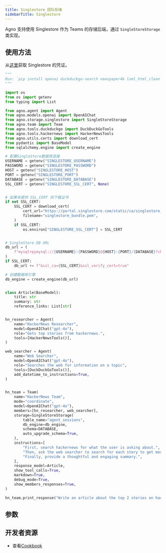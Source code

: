 ```yaml
---
title: Singlestore 团队存储
sidebarTitle: Singlestore
---
```

Agno 支持使用 Singlestore 作为 Teams 的存储后端，通过 `SingleStoreStorage` 类实现。

## 使用方法

从[这里](https://portal.singlestore.com/)获取 Singlestore 的凭证。

```python singlestore_storage_for_team.py
"""
Run: `pip install openai duckduckgo-search newspaper4k lxml_html_clean agno` to install the dependencies
"""

import os
from os import getenv
from typing import List

from agno.agent import Agent
from agno.models.openai import OpenAIChat
from agno.storage.singlestore import SingleStoreStorage
from agno.team import Team
from agno.tools.duckduckgo import DuckDuckGoTools
from agno.tools.hackernews import HackerNewsTools
from agno.utils.certs import download_cert
from pydantic import BaseModel
from sqlalchemy.engine import create_engine

# 配置SingleStore数据库连接
USERNAME = getenv("SINGLESTORE_USERNAME")
PASSWORD = getenv("SINGLESTORE_PASSWORD")
HOST = getenv("SINGLESTORE_HOST")
PORT = getenv("SINGLESTORE_PORT")
DATABASE = getenv("SINGLESTORE_DATABASE")
SSL_CERT = getenv("SINGLESTORE_SSL_CERT", None)


# 如果未提供 SSL_CERT 则下载证书
if not SSL_CERT:
    SSL_CERT = download_cert(
        cert_url="https://portal.singlestore.com/static/ca/singlestore_bundle.pem",
        filename="singlestore_bundle.pem",
    )
    if SSL_CERT:
        os.environ["SINGLESTORE_SSL_CERT"] = SSL_CERT


# SingleStore DB URL
db_url = (
    f"mysql+pymysql://{USERNAME}:{PASSWORD}@{HOST}:{PORT}/{DATABASE}?charset=utf8mb4"
)
if SSL_CERT:
    db_url += f"&ssl_ca={SSL_CERT}&ssl_verify_cert=true"

# 创建数据库引擎
db_engine = create_engine(db_url)


class Article(BaseModel):
    title: str
    summary: str
    reference_links: List[str]


hn_researcher = Agent(
    name="HackerNews Researcher",
    model=OpenAIChat("gpt-4o"),
    role="Gets top stories from hackernews.",
    tools=[HackerNewsTools()],
)

web_searcher = Agent(
    name="Web Searcher",
    model=OpenAIChat("gpt-4o"),
    role="Searches the web for information on a topic",
    tools=[DuckDuckGoTools()],
    add_datetime_to_instructions=True,
)


hn_team = Team(
    name="HackerNews Team",
    mode="coordinate",
    model=OpenAIChat("gpt-4o"),
    members=[hn_researcher, web_searcher],
    storage=SingleStoreStorage(
        table_name="agent_sessions",
        db_engine=db_engine,
        schema=DATABASE,
        auto_upgrade_schema=True,
    ),
    instructions=[
        "First, search hackernews for what the user is asking about.",
        "Then, ask the web searcher to search for each story to get more information.",
        "Finally, provide a thoughtful and engaging summary.",
    ],
    response_model=Article,
    show_tool_calls=True,
    markdown=True,
    debug_mode=True,
    show_members_responses=True,
)

hn_team.print_response("Write an article about the top 2 stories on hackernews")
```

## 参数

<Snippet file="storage-s2-params.mdx" />

## 开发者资源

- 查看[Cookbook](https://github.com/agno-agi/agno/blob/main/cookbook/storage/singlestore_storage/singlestore_storage_for_team.py)